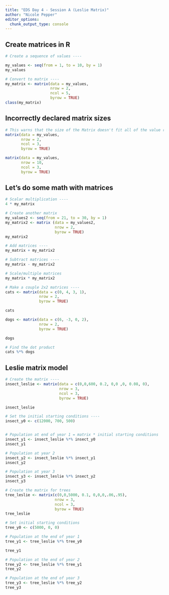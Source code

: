 ```yaml
---
title: "EDS Day 4 - Session A (Leslie Matrix)"
author: "Nicole Pepper"
editor_options: 
  chunk_output_type: console
---
```


## Create matrices in R

```r

# Create a sequence of values ----

my_values <- seq(from = 1, to = 10, by = 1)
my_values

# Convert to matrix ----
my_matrix <- matrix(data = my_values,
                    nrow = 2,
                    ncol = 5,
                    byrow = TRUE)
class(my_matrix)

```

## Incorrectly declared matrix sizes
```r
# This warns that the size of the Matrix doesn't fit all of the value range that you gave it
matrix(data = my_values,
       nrow = 2,
       ncol = 3,
       byrow = TRUE)

matrix(data = my_values,
       nrow = 10,
       ncol = 3,
       byrow = TRUE)

```

## Let's do some math with matrices

```r
# Scalar multiplication ----
4 * my_matrix

# Create another matrix
my_values2 <- seq(from = 21, to = 30, by = 1)
my_matrix2 <- matrix (data = my_values2,
                      nrow = 2,
                      byrow = TRUE)
my_matrix2

# Add matrices ----
my_matrix + my_matrix2

# Subtract matrices ----
my_matrix - my_matrix2

# Scale/multiple matrices
my_matrix * my_matrix2

# Make a couple 2x2 matrices ----
cats <- matrix(data = c(0, 4, 3, 1),
               nrow = 2, 
               byrow = TRUE)

cats

dogs <- matrix(data = c(6, -3, 0, 2),
               nrow = 2,
               byrow = TRUE)

dogs

# Find the dot product
cats %*% dogs


```

## Leslie matrix model
```r

# Create the matrix ----
insect_leslie <- matrix(data = c(0,0,600, 0.2, 0,0 ,0, 0.08, 0),
                        nrow = 3,
                        ncol = 3,
                        byrow = TRUE)

insect_leslie

# Set the initial starting conditions ----
insect_y0 <- c(12000, 700, 500)


# Population at end of year 1 = matrix * initial starting conditions
insect_y1 <- insect_leslie %*% insect_y0
insect_y1

# Population at year 2
insect_y2 <- insect_leslie %*% insect_y1
insect_y2

# Population at year 3
insect_y3 <- insect_leslie %*% insect_y2
insect_y3

# Create the matrix for trees
tree_leslie <- matrix(c(0,0,5000, 0.1, 0,0,0,.06,.95),
                      nrow = 3,
                      ncol = 3,
                      byrow = TRUE)
tree_leslie

# Set initial starting conditions
tree_y0 <- c(5000, 0, 0)

# Population at the end of year 1
tree_y1 <- tree_leslie %*% tree_y0

tree_y1

# Population at the end of year 2
tree_y2 <- tree_leslie %*% tree_y1
tree_y2

# Population at the end of year 3
tree_y3 <- tree_leslie %*% tree_y2
tree_y3
```

